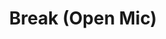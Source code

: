 ---
title: "Break (Open Mic)"
eventDate: 2021-11-18T12:20:00
startHour: 12h20
endHour: 13h
speaker: break
isKeynote: false
---